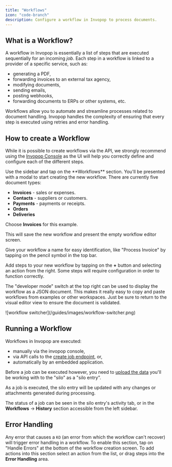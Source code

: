 ```yaml
---
title: "Workflows"
icon: "code-branch"
description: Configure a workflow in Invopop to process documents.
---
```


## What is a Workflow?

A workflow in Invopop is essentially a list of steps that are executed sequentially for an incoming _job_. Each step in a workflow is linked to a provider of a specific service, such as:

- generating a PDF,
- forwarding invoices to an external tax agency,
- modifying documents,
- sending emails,
- posting webhooks,
- forwarding documents to ERPs or other systems, etc.

Workflows allow you to automate and streamline processes related to document handling. Invopop handles the complexity of ensuring that every step is executed using retries and error handling.

## How to create a Workflow

While it is possible to create workflows via the API, we strongly recommend using the [Invopop Console](https://console.invopop.com) as the UI will help you correctly define and configure each of the different steps.

<Steps>

<Step title="Go to the workflows section">
  Use the sidebar and tap on the **Workflows** section.
</Step>

<Step title="Click create workflow">
  You'll be presented with a modal to start creating the new workflow.
</Step>

<Step title="Select document type">
There are currently five document types:

- **Invoices** - sales or expenses.
- **Contacts** - suppliers or customers.
- **Payments** - payments or receipts.
- **Orders**
- **Deliveries**

Choose **Invoices** for this example.

</Step>
<Step title="Click Create Workflow">
This will save the new workflow and present the empty workflow editor screen.
</Step>

</Steps>

Give your workflow a name for easy identification, like "Process Invoice" by tapping on the pencil symbol in the top bar.

Add steps to your new workflow by tapping on the **+** button and selecting an action from the right. Some steps will require configuration in order to function correctly.

The "developer mode" switch at the top right can be used to display the workflow as a JSON document. This makes it really easy to copy and paste workflows from examples or other workspaces. Just be sure to return to the visual editor view to ensure the document is validated.

<Frame caption="Visual or Developer Switcher">
  ![workflow switcher](/guides/images/workflow-switcher.png)
</Frame>

## Running a Workflow

Workflows in Invopop are executed:

- manually via the invopop console,
- via API calls to the [create job endpoint](/api-ref/transform/jobs/create-a-job-put), or,
- automatically by an embedded application.

Before a job can be executed however, you need to [upload the data](/api-ref/silo/entries/create-an-entry-put) you'll be working with to the "silo" as a "silo entry".

As a job is executed, the silo entry will be updated with any changes or attachments generated during processing.

The status of a job can be seen in the silo entry's activity tab, or in the **Workflows** → **History** section accessible from the left sidebar.

## Error Handling

Any error that causes a `KO` (an error from which the workflow can't recover) will trigger error handling in a workflow. To enable this section, tap on "Handle Errors" at the bottom of the workflow creation screen. To add actions into this section select an action from the list, or drag steps into the **Error Handling** area.

